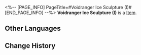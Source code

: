 <%-- [PAGE_INFO]
PageTitle=#Voidranger Ice Sculpture (I)#
[END_PAGE_INFO] --%>
{{Item Infobox
|id          = 250031
|image       = Item Voidranger Ice Sculpture (I).png
|type        = 
|invCategory = 
|rarity      = 1
|effect      = 
|description = 
}}
'''Voidranger Ice Sculpture (I)''' is a [[Item]].

==Other Languages==
{{Other Languages
|en   = Voidranger Ice Sculpture (I)
|zhs  = 虚卒冰雕•其一
|zht  = 虛卒冰雕•其一
|ja   = ヴォイドレンジャーの氷像・その1
|ko   = 허졸 얼음 조각•1
|es   = Escultura de hielo de un Explorador del Vacío 1
|fr   = Sculpture de glace d'un Ranger du néant (I)
|ru   = Ледяная скульптура Рейнджера пустоты I
|th   = รูปแกะสลักน้ำแข็ง Voidranger 1
|vi   = Tượng Băng Chiến Binh Hư Không 1
|de   = Eisskulptur von Leeren-Ranger I
|id   = Patung Es Voidranger (Bagian 1)
|pt   = Escultura de Gelo do Guarda-Vazio (I)
}}

==Change History==
{{Change History|1.1}}